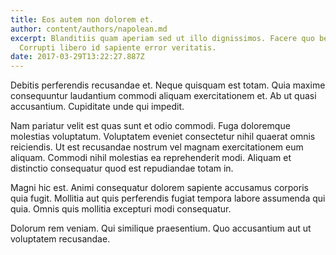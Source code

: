 ```yaml
---
title: Eos autem non dolorem et.
author: content/authors/napolean.md
excerpt: Blanditiis quam aperiam sed ut illo dignissimos. Facere quo beatae.
  Corrupti libero id sapiente error veritatis.
date: 2017-03-29T13:22:27.887Z
---
```

Debitis perferendis recusandae et. Neque quisquam est totam. Quia maxime consequuntur laudantium commodi aliquam exercitationem et. Ab ut quasi accusantium. Cupiditate unde qui impedit.
 Nam pariatur velit est quas sunt et odio commodi. Fuga doloremque molestias voluptatum. Voluptatem eveniet consectetur nihil quaerat omnis reiciendis. Ut est recusandae nostrum vel magnam exercitationem eum aliquam. Commodi nihil molestias ea reprehenderit modi. Aliquam et distinctio consequatur quod est repudiandae totam in.
 Magni hic est. Animi consequatur dolorem sapiente accusamus corporis quia fugit. Mollitia aut quis perferendis fugiat tempora labore assumenda qui quia. Omnis quis mollitia excepturi modi consequatur.
 Dolorum rem veniam. Qui similique praesentium. Quo accusantium aut ut voluptatem recusandae.